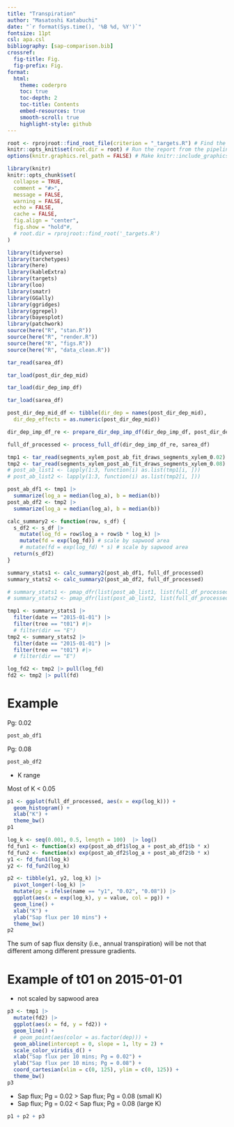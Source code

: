 ```yaml
---
title: "Transpiration"
author: "Masatoshi Katabuchi"
date: "`r format(Sys.time(), '%B %d, %Y')`"
fontsize: 11pt
csl: apa.csl
bibliography: [sap-comparison.bib]
crossref:
  fig-title: Fig.
  fig-prefix: Fig.
format:
  html:
    theme: coderpro
    toc: true
    toc-depth: 2
    toc-title: Contents
    embed-resources: true
    smooth-scroll: true
    highlight-style: github
---
```


```r
root <- rprojroot::find_root_file(criterion = "_targets.R") # Find the pipeline root directory.
knitr::opts_knit$set(root.dir = root) # Run the report from the pipeline root directory.
options(knitr.graphics.rel_path = FALSE) # Make knitr::include_graphics() use absolute paths.
```

```r
library(knitr)
knitr::opts_chunk$set(
  collapse = TRUE,
  comment = "#>",
  message = FALSE,
  warning = FALSE,
  echo = FALSE,
  cache = FALSE,
  fig.align = "center",
  fig.show = "hold"#,
  # root.dir = rprojroot::find_root('_targets.R')
)
```

```r
library(tidyverse)
library(tarchetypes)
library(here)
library(kableExtra)
library(targets)
library(loo)
library(smatr)
library(GGally)
library(ggridges)
library(ggrepel)
library(bayesplot)
library(patchwork)
source(here("R", "stan.R"))
source(here("R", "render.R"))
source(here("R", "figs.R"))
source(here("R", "data_clean.R"))
```

```r
tar_read(sarea_df)

tar_load(post_dir_dep_mid)

tar_load(dir_dep_imp_df)

tar_load(sarea_df)

post_dir_dep_mid_df <- tibble(dir_dep = names(post_dir_dep_mid),
  dir_dep_effects = as.numeric(post_dir_dep_mid))

dir_dep_imp_df_re <- prepare_dir_dep_imp_df(dir_dep_imp_df, post_dir_dep_mid_df)

full_df_processed <- process_full_df(dir_dep_imp_df_re, sarea_df)

tmp1 <- tar_read(segments_xylem_post_ab_fit_draws_segments_xylem_0.02)
tmp2 <- tar_read(segments_xylem_post_ab_fit_draws_segments_xylem_0.08)
# post_ab_list1 <- lapply(1:3, function(i) as.list(tmp1[i, ]))
# post_ab_list2 <- lapply(1:3, function(i) as.list(tmp2[i, ]))

post_ab_df1 <- tmp1 |>
  summarize(log_a = median(log_a), b = median(b))
post_ab_df2 <- tmp2 |>
  summarize(log_a = median(log_a), b = median(b))

calc_summary2 <- function(row, s_df) {
  s_df2 <- s_df |>
    mutate(log_fd = row$log_a + row$b * log_k) |>
    mutate(fd = exp(log_fd)) # scale by sapwood area
    # mutate(fd = exp(log_fd) * s) # scale by sapwood area
  return(s_df2)
}

summary_stats1 <- calc_summary2(post_ab_df1, full_df_processed)
summary_stats2 <- calc_summary2(post_ab_df2, full_df_processed)

# summary_stats1 <- pmap_dfr(list(post_ab_list1, list(full_df_processed)), calc_summary2, .id = "id")
# summary_stats2 <- pmap_dfr(list(post_ab_list2, list(full_df_processed)), calc_summary2, .id = "id")

tmp1 <- summary_stats1 |>
  filter(date == "2015-01-01") |>
  filter(tree == "t01") #|>
  # filter(dir == "E")
tmp2 <- summary_stats2 |>
  filter(date == "2015-01-01") |>
  filter(tree == "t01") #|>
  # filter(dir == "E")

log_fd2 <- tmp2 |> pull(log_fd)
fd2 <- tmp2 |> pull(fd)
```

# Example

Pg: 0.02
```r
post_ab_df1
```


Pg: 0.08
```r
post_ab_df2
```

- K range

Most of K < 0.05
```r
p1 <- ggplot(full_df_processed, aes(x = exp(log_k))) +
  geom_histogram() +
  xlab("K") +
  theme_bw()
p1
```

```r
log_k <- seq(0.001, 0.5, length = 100)  |> log()
fd_fun1 <- function(x) exp(post_ab_df1$log_a + post_ab_df1$b * x)
fd_fun2 <- function(x) exp(post_ab_df2$log_a + post_ab_df2$b * x)
y1 <- fd_fun1(log_k)
y2 <- fd_fun2(log_k)

p2 <- tibble(y1, y2, log_k) |>
  pivot_longer(-log_k) |>
  mutate(pg = ifelse(name == "y1", "0.02", "0.08")) |>
  ggplot(aes(x = exp(log_k), y = value, col = pg)) +
  geom_line() +
  xlab("K") +
  ylab("Sap flux per 10 mins") +
  theme_bw()
p2
```

The sum of sap flux density (i.e., annual transpiration) will be not that different among different pressure gradients.

# Example of t01 on 2015-01-01

- not scaled by sapwood area

```r
p3 <- tmp1 |>
  mutate(fd2) |>
  ggplot(aes(x = fd, y = fd2)) +
  geom_line() +
  # geom_point(aes(color = as.factor(dep))) +
  geom_abline(intercept = 0, slope = 1, lty = 2) +
  scale_color_viridis_d() +
  xlab("Sap flux per 10 mins; Pg = 0.02") +
  ylab("Sap flux per 10 mins; Pg = 0.08") +
  coord_cartesian(xlim = c(0, 125), ylim = c(0, 125)) +
  theme_bw()
p3
```

- Sap flux; Pg = 0.02 > Sap flux; Pg = 0.08 (small K)
- Sap flux; Pg = 0.02 < Sap flux; Pg = 0.08 (large K)


```r
p1 + p2 + p3
```
